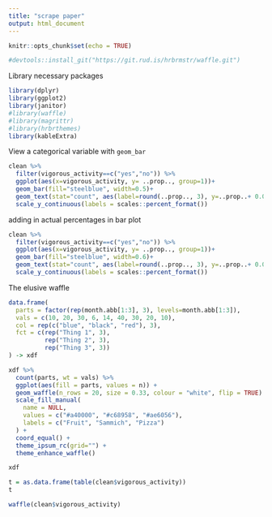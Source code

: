 ```yaml
---
title: "scrape paper"
output: html_document
---
```


```r
knitr::opts_chunk$set(echo = TRUE)
```

```r
#devtools::install_git("https://git.rud.is/hrbrmstr/waffle.git")
```

Library necessary packages
```r
library(dplyr)
library(ggplot2)
library(janitor)
#library(waffle)
#library(magrittr)
#library(hrbrthemes)
library(kableExtra)
```


View a categorical variable with `geom_bar`
```r
clean %>% 
  filter(vigorous_activity==c("yes","no")) %>% 
  ggplot(aes(x=vigorous_activity, y= ..prop.., group=1))+
  geom_bar(fill="steelblue", width=0.5)+
  geom_text(stat="count", aes(label=round(..prop.., 3), y=..prop..+ 0.03))+
  scale_y_continuous(labels = scales::percent_format())
```





adding in actual percentages in bar plot
```r
clean %>% 
  filter(vigorous_activity==c("yes","no")) %>% 
  ggplot(aes(x=vigorous_activity, y= ..prop.., group=1))+
  geom_bar(fill="steelblue", width=0.6)+
  geom_text(stat="count", aes(label=round(..prop.., 3), y=..prop..+ 0.02))+
  scale_y_continuous(labels = scales::percent_format())
```


The elusive waffle 

```r
data.frame(
  parts = factor(rep(month.abb[1:3], 3), levels=month.abb[1:3]),
  vals = c(10, 20, 30, 6, 14, 40, 30, 20, 10),
  col = rep(c("blue", "black", "red"), 3),
  fct = c(rep("Thing 1", 3),
          rep("Thing 2", 3),
          rep("Thing 3", 3))
) -> xdf

xdf %>%
  count(parts, wt = vals) %>%
  ggplot(aes(fill = parts, values = n)) +
  geom_waffle(n_rows = 20, size = 0.33, colour = "white", flip = TRUE) +
  scale_fill_manual(
    name = NULL,
    values = c("#a40000", "#c68958", "#ae6056"),
    labels = c("Fruit", "Sammich", "Pizza")
  ) +
  coord_equal() +
  theme_ipsum_rc(grid="") +
  theme_enhance_waffle()
```


```r
xdf

```


```r
t = as.data.frame(table(clean$vigorous_activity))
t

```



```r
waffle(clean$vigorous_activity)

```

